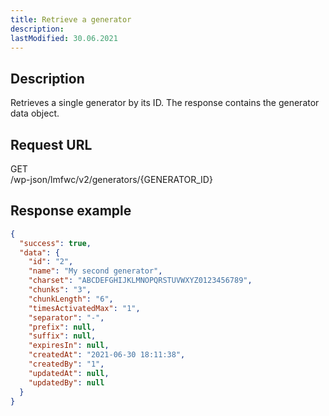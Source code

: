```yaml
---
title: Retrieve a generator
description:
lastModified: 30.06.2021
---
```


## Description

Retrieves a single generator by its ID. The response contains the generator
data object.

## Request URL

<div className={"doc-request-example"} style={{ marginBottom: '1em' }}>
  <div className={"method get"}>GET</div>
  <div className={"url"}>/wp-json/lmfwc/v2/generators/<span className={"variable"}>&#123;GENERATOR_ID&#125;</span></div>
</div>

## Response example

```json
{
  "success": true,
  "data": {
    "id": "2",
    "name": "My second generator",
    "charset": "ABCDEFGHIJKLMNOPQRSTUVWXYZ0123456789",
    "chunks": "3",
    "chunkLength": "6",
    "timesActivatedMax": "1",
    "separator": "-",
    "prefix": null,
    "suffix": null,
    "expiresIn": null,
    "createdAt": "2021-06-30 18:11:38",
    "createdBy": "1",
    "updatedAt": null,
    "updatedBy": null
  }
}
```
